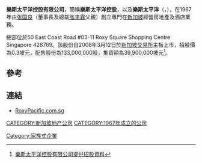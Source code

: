 '''樂斯太平洋控股有限公司'''，簡稱'''樂斯太平洋控股'''，以及'''樂斯太平洋'''（'''{{lang-en|Roxy-Pacific Holdings Limited}}'''，{{sgx|E8Z}}），在1967年由[[张国良|张国良]]（董事長及總裁[[张丰霖|张丰霖]]父親）創立專門在[[新加坡|新加坡]]經營房地產及酒店業務。

總部位於50 East Coast Road #03-11 Roxy Square Shopping Centre Singapore 428769。該股份自2008年3月12日於[[新加坡交易所|新加坡交易所]]主板上市，招股價為0.3坡元，配售股份為133,000,000股，集資額為39,900,000坡元<ref>[http://info.sgx.com/webipo.nsf/IPOAttachmentsName/ROXY-PACIFIC%20HOLDINGS%20LIMITED/$File/Roxy-Pacific%20Holdings%20Limited%20-%20Amended%20Prospectus%20(clean).pdf 樂斯太平洋控股有限公司提供招股資料]{{Dead link|date=2018年6月 |bot=InternetArchiveBot |fix-attempted=no }}</ref>。

==參考==
{{reflist}}

==連結==
*[http://www.roxypacific.com.sg RoxyPacific.com.sg] {{Wayback|url=http://www.roxypacific.com.sg/ |date=20201030112418 }}

[[CATEGORY:新加坡地产公司|CATEGORY:新加坡地产公司]]
[[CATEGORY:1967年成立的公司|CATEGORY:1967年成立的公司]]
[[Category:家族式企業|Category:家族式企業]]